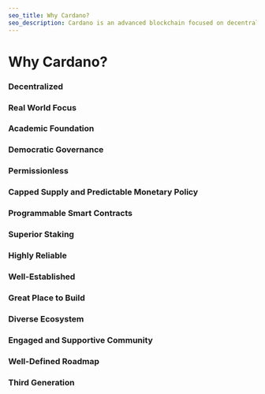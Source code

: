 ```yaml
---
seo_title: Why Cardano?
seo_description: Cardano is an advanced blockchain focused on decentralization, scalability, and sustainability. The network is designed for positive real-world impact. 
---
```


# Why Cardano?

### Decentralized
### Real World Focus
### Academic Foundation
### Democratic Governance
### Permissionless
### Capped Supply and Predictable Monetary Policy
### Programmable Smart Contracts
### Superior Staking
### Highly Reliable
### Well-Established
### Great Place to Build 
### Diverse Ecosystem
### Engaged and Supportive Community
### Well-Defined Roadmap
### Third Generation
